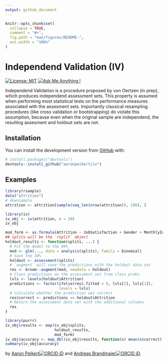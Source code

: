 ```yaml
---
output: github_document
---
```


<!-- README.md is generated from README.Rmd. Please edit that file -->

```r
knitr::opts_chunk$set(
  collapse = TRUE,
  comment = "#>",
  fig.path = "man/figures/README-",
  out.width = "100%"
)
```

# Independend Validation (IV)

<!-- badges: start -->
[![License: MIT](https://img.shields.io/badge/License-MIT-yellow.svg)](https://opensource.org/licenses/MIT) [![Ask Me Anything
\!](https://img.shields.io/badge/Ask%20me-anything-1abc9c.svg)](https://github.com/aaronpeikert/iv/issues/new)
<!-- badges: end -->

Independend Validation is a procedure proposed by von Oertzen (in prep), which produces independend assessment sets. This property is assumed when performing most statistical tests on the performance measures associated with the assesment sets. Importantly classical resampling procedures (like cross validation or bootstrapping) do violate this assumption, because even when the original sample are independend, the resulting assesment and holdout sets are not.

## Installation

You can install the development version from [GitHub](https://github.com/) with:

``` r
# install.packages("devtools")
devtools::install_github("aaronpeikert/iv")
```

## Examples

```r
library(rsample)
data("attrition")
# downsample
attrition <- attrition[sample(seq_len(nrow(attrition)), 100), ]
```

```r
library(iv)
iv_obj <- iv(attrition, m = 20)
iv_obj
```

```r
mod_form <- as.formula(Attrition ~ JobSatisfaction + Gender + MonthlyIncome)
## splits will be the `rsplit` object
holdout_results <- function(splits, ...) {
  # Fit the model to the 90%
  mod <- glm(..., data = analysis(splits), family = binomial)
  # Save the 10%
  holdout <- assessment(splits)
  # `augment` will save the predictions with the holdout data set
  res <- broom::augment(mod, newdata = holdout)
  # Class predictions on the assessment set from class probs
  lvls <- levels(holdout$Attrition)
  predictions <- factor(ifelse(res$.fitted > 0, lvls[2], lvls[1]),
                        levels = lvls)
  # Calculate whether the prediction was correct
  res$correct <- predictions == holdout$Attrition
  # Return the assessment data set with the additional columns
  res
}
```

```r
library(purrr)
iv_obj$results <- map(iv_obj$splits,
                      holdout_results,
                      mod_form)
iv_obj$accuracy <- map_dbl(iv_obj$results, function(x) mean(x$correct))
summary(iv_obj$accuracy)
```


by [Aaron Peikert![ORCID
iD](https://orcid.org/sites/default/files/images/orcid_16x16.png)](https://orcid.org/0000-0001-7813-818X)
and [Andreas Brandmaier![ORCID
iD](https://orcid.org/sites/default/files/images/orcid_16x16.png)](http://orcid.org/0000-0001-8765-6982).
